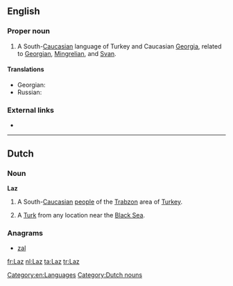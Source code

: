 ==English==
{{wikipedia|Laz language}}

===Proper noun===
{{en-proper noun}}

# A South-[[Caucasian]] language of Turkey and Caucasian [[Georgia]], related to [[Georgian]], [[Mingrelian]], and [[Svan]].

====Translations====
{{trans-top|language}}
* Georgian: {{t|ka|ლაზური|tr=lazuri|sc=Geor}}
* Russian: {{t|ru|лазский|tr=|sc=Cyrl}}
{{trans-mid}}
{{trans-bottom}}

===External links===
* {{ethnologue|code=lzz}}

[[Category:en:Languages]]

----

==Dutch==

===Noun===
'''Laz'''

# A South-[[Caucasian]] [[w:Laz people|people]] of the [[w:Trabzon|Trabzon]] area of [[Turkey]].
# {{slang}} A [[Turk]] from any location near the [[Black Sea]].

===Anagrams===
* [[zal#Dutch|zal]]

[[Category:Dutch nouns]]

[[fr:Laz]]
[[nl:Laz]]
[[ta:Laz]]
[[tr:Laz]]